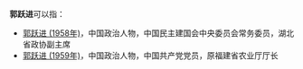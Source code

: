 '''郭跃进'''可以指：
* [[郭跃进_(1958年)|郭跃进 (1958年)]]，中国政治人物，中国民主建国会中央委员会常务委员，湖北省政协副主席
* [[郭跃进_(1959年)|郭跃进 (1959年)]]，中国政治人物，中国共产党党员，原福建省农业厅厅长

{{Disambig|cat=三字郭姓人名消歧义}}